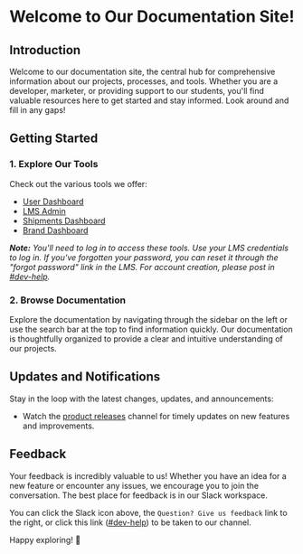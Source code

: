 # Welcome to Our Documentation Site!

## Introduction

Welcome to our documentation site, the central hub for comprehensive information about our projects, processes, and tools. Whether you are a developer, marketer, or providing support to our students, you'll find valuable resources here to get started and stay informed. Look around and fill in any gaps!

## Getting Started

### 1. Explore Our Tools

Check out the various tools we offer:

- [User Dashboard](https://prd-xms-api.combinedcuriosity.io/admin/users/)
- [LMS Admin](https://prd-xms-api.combinedcuriosity.io/lms/resources/)
- [Shipments Dashboard](https://prd-xms-api.combinedcuriosity.io/admin/shipping/)
- [Brand Dashboard](https://prd-xms-api.combinedcuriosity.io/admin/brands/)

_**Note:** You'll need to log in to access these tools. Use your LMS credentials to log in. If you've forgotten your password, you can reset it through the "forgot password" link in the LMS. For account creation, please post in [#dev-help](https://combinedcuriosity.slack.com/archives/C042JJE86AH)._

### 2. Browse Documentation

Explore the documentation by navigating through the sidebar on the left or use the search bar at the top to find information quickly. Our documentation is thoughtfully organized to provide a clear and intuitive understanding of our projects.

## Updates and Notifications

Stay in the loop with the latest changes, updates, and announcements:

- Watch the [product releases](https://combinedcuriosity.slack.com/archives/C043FAB9196) channel for timely updates on new features and improvements.

## Feedback

Your feedback is incredibly valuable to us! Whether you have an idea for a new feature or encounter any issues, we encourage you to join the conversation. The best place for feedback is in our Slack workspace.

You can click the Slack icon above, the `Question? Give us feedback` link to the right, or click this link ([#dev-help](https://combinedcuriosity.slack.com/archives/C042JJE86AH)) to be taken to our channel.

Happy exploring! 🚀
